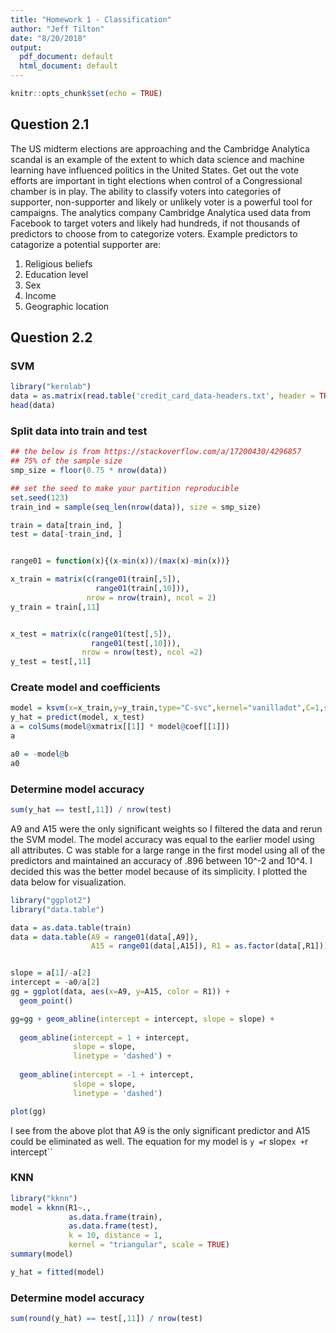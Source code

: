 ```yaml
---
title: "Homework 1 - Classification"
author: "Jeff Tilton"
date: "8/20/2018"
output:
  pdf_document: default
  html_document: default
---
```


```r
knitr::opts_chunk$set(echo = TRUE)
```

## Question 2.1

The US midterm elections are approaching and the Cambridge Analytica scandal is an example of the extent to which data science and machine learning have influenced politics in the United States.  Get out the vote efforts are important in tight elections when control of a Congressional chamber is in play.  The ability to classify voters into categories of supporter, non-supporter and likely or unlikely voter is a powerful tool for campaigns.  The analytics company Cambridge Analytica used data from Facebook to target voters and likely had hundreds, if not thousands of predictors to choose from to categorize voters.  Example predictors to catagorize a potential supporter are:

1. Religious beliefs
2. Education level
3. Sex
4. Income
5. Geographic location

## Question 2.2

### SVM


```r
library("kernlab")
data = as.matrix(read.table('credit_card_data-headers.txt', header = TRUE, sep = '\t'))
head(data)

```
### Split data into train and test
```r

## the below is from https://stackoverflow.com/a/17200430/4296857
## 75% of the sample size
smp_size = floor(0.75 * nrow(data))

## set the seed to make your partition reproducible
set.seed(123)
train_ind = sample(seq_len(nrow(data)), size = smp_size)

train = data[train_ind, ]
test = data[-train_ind, ]


range01 = function(x){(x-min(x))/(max(x)-min(x))}

x_train = matrix(c(range01(train[,5]), 
                   range01(train[,10])), 
                 nrow = nrow(train), ncol = 2)
y_train = train[,11]


x_test = matrix(c(range01(test[,5]), 
                  range01(test[,10])), 
                nrow = nrow(test), ncol =2)
y_test = test[,11]

```


### Create model and coefficients
```r
model = ksvm(x=x_train,y=y_train,type="C-svc",kernel="vanilladot",C=1,scaled=FALSE)
y_hat = predict(model, x_test)
a = colSums(model@xmatrix[[1]] * model@coef[[1]])
a
```


```r
a0 = -model@b
a0
```
### Determine model accuracy
```r
sum(y_hat == test[,11]) / nrow(test)
```
A9 and A15 were the only significant weights so I filtered the data and rerun the SVM model.  The model accuracy was equal to the earlier model using all attributes.  C was stable for a large range in the first model using all of the predictors and maintained an accuracy of .896 between 10^-2 and 10^4.  I decided this was the better model because of its simplicity.  I plotted the data below for visualization.

```r
library("ggplot2")
library("data.table")

data = as.data.table(train)
data = data.table(A9 = range01(data[,A9]), 
                  A15 = range01(data[,A15]), R1 = as.factor(data[,R1]))


slope = a[1]/-a[2]
intercept = -a0/a[2]
gg = ggplot(data, aes(x=A9, y=A15, color = R1)) +
  geom_point() 

gg=gg + geom_abline(intercept = intercept, slope = slope) + 
  
  geom_abline(intercept = 1 + intercept, 
              slope = slope, 
              linetype = 'dashed') +
  
  geom_abline(intercept = -1 + intercept, 
              slope = slope, 
              linetype = 'dashed')

plot(gg)

```


I see from the above plot that A9 is the only significant predictor and A15 could be eliminated as well.  The equation for my model is `y = `r slope`x + `r intercept``

### KNN

```r
library("kknn")
model = kknn(R1~., 
             as.data.frame(train), 
             as.data.frame(test), 
             k = 10, distance = 1, 
             kernel = "triangular", scale = TRUE)
summary(model)
```


```r
y_hat = fitted(model)

```

### Determine model accuracy
```r
sum(round(y_hat) == test[,11]) / nrow(test)
```